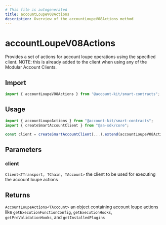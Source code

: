 ```yaml
---
# This file is autogenerated
title: accountLoupeV08Actions
description: Overview of the accountLoupeV08Actions method
---
```


# accountLoupeV08Actions

Provides a set of actions for account loupe operations using the specified client.
NOTE: this is already added to the client when using any of the Modular Account Clients.

## Import

```ts
import { accountLoupeV08Actions } from "@account-kit/smart-contracts";
```

## Usage

```ts
import { accountLoupeActions } from "@account-kit/smart-contracts";
import { createSmartAccountClient } from "@aa-sdk/core";

const client = createSmartAccountClient(...).extend(accountLoupeV08Actions);
```

## Parameters

### client

`Client<TTransport, TChain, TAccount>`
the client to be used for executing the account loupe actions

## Returns

`AccountLoupeActions<TAccount>`
an object containing account loupe actions like `getExecutionFunctionConfig`, `getExecutionHooks`, `getPreValidationHooks`, and `getInstalledPlugins`
